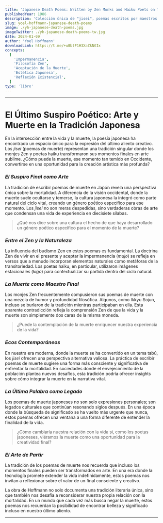 ```yaml
---
title: 'Japanese Death Poems: Written by Zen Monks and Haiku Poets on the Verge of Death'
publishedYear: 1986
description: 'Colección única de "jisei", poemas escritos por maestros Zen y haiku en sus momentos finales. Reflexiones profundas sobre la vida, la muerte y la aceptación, enmarcadas en la filosofía Zen y la estética japonesa.'
slug: yoel-hoffmann-japanese-death-poems
image: ./yh-japanese-death-poems.jpg
imageTwitter: ./yh-japanese-death-poems-tw.jpg
date: 2024-01-09
author: 'Yoel Hoffmann'
downloadLink: https://t.me/+u0btF1H3XaZkNGIx
concepts:
  [
    'Impermanencia',
    'Filosofía Zen',
    'Aceptación de la Muerte',
    'Estética Japonesa',
    'Reflexión Existencial',
  ]
type: 'libro'
---
```


---

# El Último Suspiro Poético: Arte y Muerte en la Tradición Japonesa

En la intersección entre la vida y la muerte, la poesía japonesa ha encontrado un espacio único para la expresión del último aliento creativo. Los *jisei* (poemas de muerte) representan una tradición singular donde los monjes Zen y poetas haiku transformaron sus momentos finales en arte sublime. ¿Cómo puede la muerte, ese momento tan temido en Occidente, convertirse en una oportunidad para la creación artística más profunda?

### *El Suspiro Final como Arte*

La tradición de escribir poemas de muerte en Japón revela una perspectiva única sobre la mortalidad. A diferencia de la visión occidental, donde la muerte suele ocultarse y temerse, la cultura japonesa la integró como parte natural del ciclo vital, creando un género poético específico para ese momento. Los *jisei* no son meras despedidas, sino verdaderas obras de arte que condensan una vida de experiencia en diecisiete sílabas.

> ¿Qué nos dice sobre una cultura el hecho de que haya desarrollado un género poético específico para el momento de la muerte?

### *Entre el Zen y la Naturaleza*

La influencia del budismo Zen en estos poemas es fundamental. La doctrina Zen de vivir en el presente y aceptar la impermanencia (*mujo*) se refleja en versos que a menudo incorporan elementos naturales como metáforas de la transitoriedad. Los poetas haiku, en particular, utilizaron imágenes estacionales (*kigo*) para contextualizar su partida dentro del ciclo natural.

### *La Muerte como Maestro Final*

Los monjes Zen frecuentemente compusieron sus poemas de muerte con una mezcla de humor y profundidad filosófica. Algunos, como Ikkyu Sojun, incluso se burlaron de la tradición mientras participaban en ella. Esta aparente contradicción refleja la comprensión Zen de que la vida y la muerte son simplemente dos caras de la misma moneda.

> ¿Puede la contemplación de la muerte enriquecer nuestra experiencia de la vida?

### *Ecos Contemporáneos*

En nuestra era moderna, donde la muerte se ha convertido en un tema tabú, los *jisei* ofrecen una perspectiva alternativa valiosa. La práctica de escribir poemas de muerte sugiere una forma más consciente y significativa de enfrentar la mortalidad. En sociedades donde el envejecimiento de la población plantea nuevos desafíos, esta tradición podría ofrecer insights sobre cómo integrar la muerte en la narrativa vital.

### *La Última Palabra como Legado*

Los poemas de muerte japoneses no son solo expresiones personales; son legados culturales que continúan resonando siglos después. En una época donde la búsqueda de significado se ha vuelto más urgente que nunca, estos poemas ofrecen una ventana a una forma diferente de entender la finalidad de la vida.

> ¿Cómo cambiaría nuestra relación con la vida si, como los poetas japoneses, viéramos la muerte como una oportunidad para la creatividad final?

### *El Arte de Partir*

La tradición de los poemas de muerte nos recuerda que incluso los momentos finales pueden ser transformados en arte. En una era donde la tecnología promete extender la vida indefinidamente, estos poemas nos invitan a reflexionar sobre el valor de un final consciente y creativo.

La obra de Hoffmann no solo documenta una tradición literaria única, sino que también nos desafía a reconsiderar nuestra propia relación con la mortalidad. En un mundo que cada vez más busca negar la muerte, estos poemas nos recuerdan la posibilidad de encontrar belleza y significado incluso en nuestro último aliento.

---
